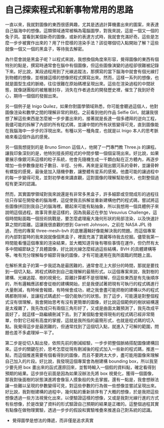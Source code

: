 # 自己探索程式和新事物常用的思路

一直以來，我就對圖像的東西很感興趣，尤其是透過計算機畫出來的圖案，來表達自己腦海中的想像。這類領域通常被稱為電腦圖學，對我來說，這是一個又一個的兔子洞。當看到某個新奇的圖像，或新的表達方式時，我就會充滿好奇。這些是怎麼一步步被實作出來的？用了什麼樣的渲染手法？該從哪個切入點開始了解？這些就像一個又一個的黑盒子，等待我去解密。

為什麼會說是黑盒子呢？以程式來說，我想換個角度來形容，覺得圖像的東西有個特別的點是，撰寫時通常會在腦中有個圖像，但這些圖像演變的過程卻很難被記錄下來。好比說，某段過程用到了光線追蹤法，那撰寫的當下腦海中就會有個光線打到物體的想像，並根據這樣的想像把程式撰寫出來。然而，這樣一系列的想像，也就是圖型生成的脈絡，往往很難在原始碼裡呈現出來。這些在渲染過程的中間狀態，就像謎團般的被層層封存，消失在作者過去的開發歷史裡，催生了我到好奇心，期待一個個的發掘出來。

另一個例子是 Inigo Quilez，如果你對圖學領域熟悉，你可能會聽過這個人，他對圖像渲染和數學之間的理解非常的熟稔。之前看到他的作品 Selfie Girl，就讓我很想了解這些東西是怎麼被一步步畫出來的，接著就是長達一個多禮拜的逆向工程，我儘可能的拆解了內部的所有程式碼，並讓中間的所有狀態變得可見，直到圖像能在我腦海中一步步的浮現出來。有種以另一種角度，也就是以 Inigo 本人的思考脈絡來看這個作品的感覺。

另一個我想提到的是 Bruno Simon 這個人，他開了一門專門教 Three.js 的課程。讓我印象深刻的是，他特別擅長把程式的中間步驟一個個呈現出來。好比說，如果要展示像銀河系這樣的粒子系統，他會先隨機生成一千顆白點在正方體內，再逐步增加一些參數像是粒子數目、半徑、分佈，再來是呈現出銀河系的骨幹，並讓骨幹有螺旋的感覺，最後是加入隨機參數，讓整體有星系的感覺。他盡可能的讓過程中的每一步變得可見，並對初學者來講直觀，這對圖像的理解幫助很大，也對整個過程有更深的認識。

然而，其實圖學領域對我來說還是有非常多黑盒子，許多細節或空間成形的過程往往只存留在開發者的腦海裡，這促使我去拆解並重新建構他們的程式碼，嘗試將這些圖像拼回到我自己的腦海裡。聽起來可能有點抽象，所以我想用一個具體例子來說明這個過程。故事背景是這樣的，因為我最近在參加 Vesuvius Challenge，這個時間點面臨一個技術挑戰是，要怎麼處理龐大幾何形狀的局部渲染，以及快速計算之間的距離。這讓我很直觀的想到 Garrett Johnson，之前在 NASA JPL 待過，而他的專案 three-mesh-bvh 的底層邏輯好像能解決我的問題。而這個專案的內部對當時的我來說就像個黑盒子，裡面充滿了寶藏等待我去挖掘。儘管我第一時間能看懂這個專案的渲染結果，並大概知道背後有哪些事情在運作，但仍然有太多中間細節缺乏了具體圖像，好比說光線怎麼經過這些結構，BVH 的具體建構等等。唯有充分理解每步細節背後的圖像，才有可能運用在我所面臨的問題上面。

在解析黑盒子的第一步我認為是最困難的，通常會花上大部分的時間，那就是要找到一個切入點，將程式碼砍到自己能理解的最簡形式。以這個專案來說，我對樹的建構、光線追蹤、樹的視覺化、距離計算都不是很理解，但這些東西是有先後順序的，所有邏輯應該都會從樹的建構開始，於是我便試著把現有可執行的程式碼進行大量刪減，有時候會報錯，有時候會成功，總之我會盡可能把樹的建構以外的程式碼都刪除掉，並讓程式碼處於一個仍能執行的狀態。到了這步，可能還是對整個程式沒有很理解，我會開始思考有沒有更簡單的圖像，好比說這個範例的樹狀結構還是太複雜了，我先改成只有兩個三角形好了，又或是曲面太難預測了，我先改成平面好了，就這樣一路繼續刪減下去。到了某個點會覺得現有的程式碼已經非常簡單，你對它已經有高度的掌握，這就是我所指的最簡形式，也就是程式碼的切入點。我覺得這步是最困難的，但通常找到了這個切入點，就進入了可解的範圍，問題也差不多處理掉一半了。

第二步是從切入點出發，依照先前的刪減經驗，一步步把整個脈絡搭配圖像建構回來。這步的關鍵在於，思考怎麼從現有刪減後的程式加入一些新的程式碼，推進一點，而這個推進需要有個看得到的圖像，而且不要跨太大步，盡可能用圖像來理解自己加入的片段。好比說，我發現這個專案會為樹建構 bounding box，所以我至少要先把 box 畫出來的函式還原回來，並暫時輸入一個假的資料點，確定看得到預期的結果。這步排在前面是因為如果沒辦法先將 box 視覺化，獲得一個圖像，那我對後面樹的狀態演進將會像盲人摸象般的失去掌握。還有一點是，我會想辦法讓一些難以呈現的參數變得可見，對這些參數的行為做一些想像並嘗試呈現出來。好比說，我對樹建構的過程中，幾何點的重新排序有了大概的想像，於是我把這些想像透過一些方法視覺化出來，以便驗證這樣的想像，又或是我對光線行進的方式有些想像，於是改變了資料的形式驗證自己預期的結果是正確的。這整個過程其實有點像在做物理實驗，透過一步步的假設和實驗堆疊來推進自己對系統的認識。




- 覺得圖學是想法的傳遞，而非僅是追求真實
